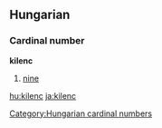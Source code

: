 ==Hungarian==
===Cardinal number===
'''kilenc'''
#[[nine]]

[[Category:Hungarian cardinal numbers]]
[[hu:kilenc]]
[[ja:kilenc]]